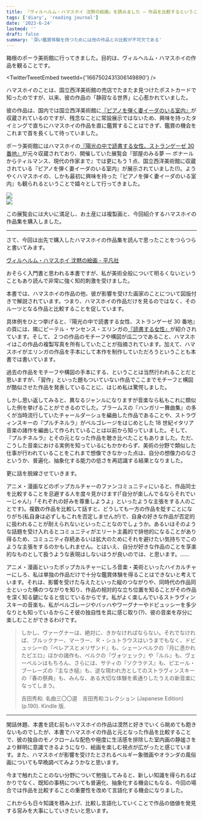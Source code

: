 ```yaml
---
title: 『ヴィルヘルム・ハマスホイ 沈黙の絵画』を読みました – 作品を比較するということについて –
tags: ['diary', 'reading journal']
date: '2023-6-24'
lastmod: ''
draft: false
summary: '深い鑑賞体験を持つためには他の作品との比較が不可欠である'
---
```


箱根のポーラ美術館に行ってきました。目的は、ヴィルヘルム・ハマスホイの作品を観ることです。


<TwitterTweetEmbed tweetId={'1667502431306149890'} />

ハマスホイのことは、国立西洋美術館の売店でたまたま見つけたポストカードで知ったのですが、以来、彼の作品の「静寂なる世界」に心惹かれていました。

彼の作品は、国内では国立西洋美術館に[『ピアノを弾く妻イーダのいる室内』](https://collection.nmwa.go.jp/P.2008-0003.html)が収蔵されているのですが、残念なことに常設展示ではないため、興味を持ったタイミングで直ちにハマスホイの作品を直に鑑賞することはできず、鑑賞の機会をこれまで首を長くして待っていました。

ポーラ美術館にはハマスホイの[『陽光の中で読書する女性、ストランゲーゼ 30 番地』](https://www.polamuseum.or.jp/collection/020-0004/)が元々収蔵されており、開催していた展覧会『部屋のみる夢 ― ボナールからティルマンス、現代の作家まで』では更にもう 1 点、国立西洋美術館に収蔵されている『ピアノを弾く妻イーダのいる室内』が展示されていました(!)。ようやくハマスホイの、しかも最初に興味を持った『ピアノを弾く妻イーダのいる室内』も観られるということで嬉々として行ってきました。

<div className="-mx-2 flex flex-wrap overflow-hidden xl:-mx-2">
  <div className="my-1 w-full overflow-hidden px-2 xl:my-1 xl:w-1/2 xl:px-2">
    <img
      art="ポーラ美術館の展覧会『部屋のみる夢 ― ボナールからティルマンス、現代の作家まで』の看板"
      src="/static/images/Vilhelm-Hammershøi/IMG_3563.JPEG"
    />
  </div>
  <div className="my-1 w-full overflow-hidden px-2 xl:my-1 xl:w-1/2 xl:px-2">
    <img
      art="展覧会『部屋のみる夢 ― ボナールからティルマンス、現代の作家まで』で展示されたヴィルヘルム・ハマスホイの作品の一覧。『陽光の中で読書する女性、ストランゲーゼ 30 番地』と『ピアノを弾く妻イーダのいる室内』についての情報"
      src="/static/images/Vilhelm-Hammershøi/IMG_3581.JPEG"
    />
  </div>
</div>

この展覧会には大いに満足し、お土産には複製画と、今回紹介するハマスホイの作品集を購入しました。

---

さて、今回は出先で購入したハマスホイの作品集を読んで思ったことをつらつらと書いてみます。

[ヴィルヘルム・ハマスホイ 沈黙の絵画 - 平凡社](https://www.heibonsha.co.jp/book/b487311.html)

おそらく入門書と思われる本書ですが、私が美術全般について明るくないということもあり読んで非常に強く知的刺激を受けました。

本書では、ハマスホイの作品の他、彼が影響を受けた画家のことについて図版付きで解説されています。つまり、ハマスホイの作品だけを見るのではなく、そのルーツとなる作品と比較することを促しています。

具体例をひとつ挙げると、『陽光の中で読書する女性、ストランゲーゼ 30 番地』の頁には、隣にピーテル・ヤンセンス・エリンガの[『読書する女性』](https://www.metmuseum.org/art/collection/search/333797)が紹介されています。そして、２つの作品のモチーフや構図が瓜二つであること、ハマスホイはこの作品の複製写真を所有していたことが指摘されています。加えて、ハマスホイがエリンガの作品を手本にして本作を制作していただろうということも本書では書いています。

過去の作品をモチーフや構図の手本にする、ということは当然行われることだと思いますが、「習作」といった題もついていない作品でここまでモチーフと構図が酷似させた作品を発表していることに、はじめ私は驚愕しました。

しかし思い返してみると、異なるジャンルになりますが音楽なら私もこれに類似した例を挙げることができるのでした。ブラームスの『ハンガリー舞曲集』の多くが当時流行していたチャールダーシュを編曲した作品であることや、ストラヴィンスキーの『プルチネルラ』がペルゴレージをはじめとした 18 世紀イタリア音楽の諸作を編曲して作られていることは以前から知っていました。そして、『プルチネルラ』とその元となった作品を聴き比べたこともありました。ただ、こうした音楽における実例を知っているにもかかわらず、美術の分野で類似した仕事が行われていることをこれまで想像できなかった点は、自分の想像力のなさというか、普遍化、抽象化する能力の低さを再認識する結果となりました。

更に話を脱線させていきます。

アニメ・漫画などのポップカルチャーのファンコミュニティにいると、作品同士を比較することを忌避する人を度々見かけます(「自分が楽しんでるならそれでいーじゃん!」「それぞれの好みを尊重しようよ」といったような主張をする人のことです)。複数の作品を比較して話すと、どうしても一方の作品を貶すことになりがち(私自身は必ずしもこれを否定しませんが)で、自身の好きな作品が否定的に扱われることが耐えられないといったことなのでしょうか。あるいはそのような話題を受け入れるとコミュニティがエリート主義的で排他的になることがあり得るため、コミュニティ存続あるいは拡大のためにそれを避けたい気持ちでこのような主張をするのかもしれません。とはいえ、自分が好きな作品のことを享楽的なものとして扱うような表現はしないほうが良いのでは、と思います。......

アニメ・漫画といったポップカルチャーにしろ音楽・美術といったハイカルチャーにしろ、私は単独の作品だけで十分な鑑賞体験を得ることはできないと考えています。それは、影響を受けた与えたといった縦のつながりや、同時代の作品同士といった横のつながりを知り、作品の相対的な立ち位置を知ることがその作品を深く知る鍵になると信じているからです。私がよく楽しんでいるストラヴィンスキーの音楽も、私がペルゴレージやバッハやワーグナーやドビュッシーを多少なりとも知っているからこそ彼の独自性を具に感じ取り(?)、彼の音楽を存分に楽しむことができるわけです。

> しかし、ヴァーグナーは、絶対に、きかなければならない。それでなければ、ブルックナー、マーラー、Ｒ・シュトラウスはいうまでもなく、ドビュッシーの『ペレアスとメリザンド』も、シェーンベルクの『月に憑かれたピエロ』ほかの諸作も、ベルクの『ヴォツェック』や『ルル』も、ヴェーベルンはもちろん、さらには、サティの『ソクラテス』も、ピエール・ブーレーズの『主なき槌』も、逆な現われ方としてのストラヴィンスキーの『春の祭典』も、みんな、ある大切な体験を素通りしたうえの新音楽になってしまう。
>
> 吉田秀和. 名曲三〇〇選　吉田秀和コレクション (Japanese Edition) (p.190). Kindle 版.

---

閑話休題、本書を読む前もハマスホイの作品は漠然と好きでいくら眺めても飽きないものでしたが、本書でハマスホイの作品と元となった作品を比較することで、彼の独自のモノクロームな配色や極度に生活感を排除した室内画の静謐さをより鮮明に意識できるようになり、絵画を楽しむ視点が広がったと感じています。また、ハマスホイが影響を受けたとされるベルギー象徴画やオランダの風俗画についても早晩調べてみようかなと思います。

今まで触れたことのない分野について勉強してみると、新しい知識を得られるばかりでなく、既知の事柄についても普遍化、抽象化する機会にもなる、今回の場合では作品を比較することの重要性を改めて言語化する機会になりました。

これからも日々知識を積み上げ、比較し言語化していくことで作品の価値を発見する営みを大事にしていきたいと思います。

